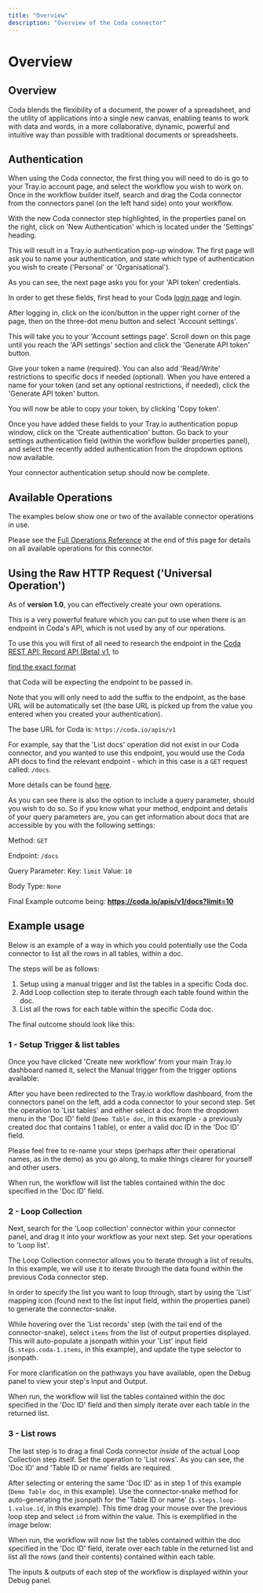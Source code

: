 ```yaml
---
title: "Overview"
description: "Overview of the Coda connector"
---
```


# Overview

## Overview

Coda blends the flexibility of a document, the power of a spreadsheet, and the utility of applications into a single new canvas, enabling teams to work with data and words, in a more collaborative, dynamic, powerful and intuitive way than possible with traditional documents or spreadsheets.

## Authentication

When using the Coda connector, the first thing you will need to do is go to your Tray.io account page, and select the workflow you wish to work on. Once in the workflow builder itself, search and drag the Coda connector from the connectors panel (on the left hand side) onto your workflow.

With the new Coda connector step highlighted, in the properties panel on the right, click on 'New Authentication' which is located under the 'Settings' heading.

This will result in a Tray.io authentication pop-up window. The first page will ask you to name your authentication, and state which type of authentication you wish to create ('Personal' or 'Organisational').

As you can see, the next page asks you for your 'API token' credentials.

In order to get these fields, first head to your Coda [login page](https://coda.io/signin) and login.

After logging in, click on the icon/button in the upper right corner of the page, then on the three-dot menu button and select 'Account settings'.

This will take you to your 'Account settings page'. Scroll down on this page until you reach the 'API settings' section and click the 'Generate API token' button.

Give your token a name (required). You can also add 'Read/Write' restrictions to specific docs if needed (optional). When you have entered a name for your token (and set any optional restrictions, if needed), click the 'Generate API token' button.

You will now be able to copy your token, by clicking 'Copy token'.

Once you have added these fields to your Tray.io authentication popup window, click on the 'Create authentication' button. Go back to your settings authentication field (within the workflow builder properties panel), and select the recently added authentication from the dropdown options now available.

Your connector authentication setup should now be complete.

## Available Operations

The examples below show one or two of the available connector operations in use.

Please see the [Full Operations Reference](#operationsFull) at the end of this page for details on all available operations for this connector.

## Using the Raw HTTP Request ('Universal Operation')

As of **version 1.0**, you can effectively create your own operations.

This is a very powerful feature which you can put to use when there is an endpoint in Coda's API, which is not used by any of our operations.

To use this you will first of all need to research the endpoint in the [Coda REST API: Record API (Beta) v1](https://coda.io/developers/apis/v1), to 

<u>find the exact format</u>

 that Coda will be expecting the endpoint to be passed in.

Note that you will only need to add the suffix to the endpoint, as the base URL will be automatically set (the base URL is picked up from the value you entered when you created your authentication).

The base URL for Coda is: `https://coda.io/apis/v1`

For example, say that the 'List docs' operation did not exist in our Coda connector, and you wanted to use this endpoint, you would use the Coda API docs to find the relevant endpoint - which in this case is a `GET` request called: `/docs`.

More details can be found [here](https://coda.io/developers/apis/v1#operation/listDocs).

As you can see there is also the option to include a query parameter, should you wish to do so. So if you know what your method, endpoint and details of your query parameters are, you can get information about docs that are accessible by you with the following settings:

Method: `GET`

Endpoint: `/docs`

Query Parameter: Key: `limit` Value: `10`

Body Type: `None`

Final Example outcome being: **https://coda.io/apis/v1/docs?limit=10**

## Example usage

Below is an example of a way in which you could potentially use the Coda connector to list all the rows in all tables, within a doc.

The steps will be as follows:

1. Setup using a manual trigger and list the tables in a specific Coda doc.
2. Add Loop collection step to iterate through each table found within the doc.
3. List all the rows for each table within the specific Coda doc.

The final outcome should look like this:

### 1 - Setup Trigger & list tables

Once you have clicked 'Create new workflow' from your main Tray.io dashboard named it, select the Manual trigger from the trigger options available:

After you have been redirected to the Tray.io workflow dashboard, from the connectors panel on the left, add a coda connector to your second step. Set the operation to 'List tables' and either select a doc from the dropdown menu in the 'Doc ID' field (`Demo Table doc`, in this example - a previously created doc that contains 1 table), or enter a valid doc ID in the 'Doc ID' field.

Please feel free to re-name your steps (perhaps after their operational names, as in the demo) as you go along, to make things clearer for yourself and other users.

When run, the workflow will list the tables contained within the doc specified in the 'Doc ID' field.

### 2 - Loop Collection

Next, search for the 'Loop collection' connector within your connector panel, and drag it into your workflow as your next step. Set your operations to 'Loop list'.

The Loop Collection connector allows you to iterate through a list of results. In this example, we will use it to iterate through the data found within the previous Coda connector step.

In order to specify the list you want to loop through, start by using the 'List' mapping icon (found next to the list input field, within the properties panel) to generate the connector-snake.

While hovering over the 'List records' step (with the tail end of the connector-snake), select `items` from the list of output properties displayed. This will auto-populate a jsonpath within your 'List' input field (`$.steps.coda-1.items`, in this example), and update the type selector to jsonpath.

For more clarification on the pathways you have available, open the Debug panel to view your step's Input and Output.

When run, the workflow will list the tables contained within the doc specified in the 'Doc ID' field and then simply iterate over each table in the returned list.

### 3 - List rows

The last step is to drag a final Coda connector *inside* of the actual Loop Collection step itself. Set the operation to 'List rows'. As you can see, the 'Doc ID' and 'Table ID or name' fields are required.

After selecting or entering the same 'Doc ID' as in step 1 of this example (`Demo Table doc`, in this example). Use the connector-snake method for auto-generating the jsonpath for the 'Table ID or name' (`$.steps.loop-1.value.id`, in this example). This time drag your mouse over the previous loop step and select `id` from within the value. This is exemplified in the image below:

When run, the workflow will now list the tables contained within the doc specified in the 'Doc ID' field, iterate over each table in the returned list and list all the rows (and their contents) contained within each table.

The inputs & outputs of each step of the workflow is displayed within your Debug panel.
